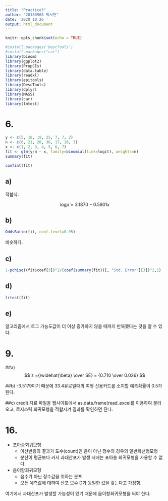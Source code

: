 ```yaml
---
title: "Practice3"
author: "20180968 박서현"
date: '2020 10 26 '
output: html_document
---
```


```r
knitr::opts_chunk$set(echo = TRUE)
```


```r
#install.packages('DescTools')
#install.packages("car")
library(binom)
library(ggplot2)
library(PropCIs)
library(data.table)
library(readxl)
library(epitools)
library(DescTools)
library(dplyr)
library(MASS)
library(car)
library(lmtest)
```


# 6.

```r
y <- c(5, 18, 19, 25, 7, 7, 2)
n <- c(6, 21, 20, 36, 17, 18, 3)
x <- c(1, 2, 3, 4, 5, 6, 7)
fit <- glm(y/n ~ x, family=binomial(link=logit), weights=n)
summary(fit)
```
```r
confint(fit)
```



## a)

적합식:

$$log \widehat{\mu} = 3.1870-0.5901x  $$

## b)

```r
OddsRatio(fit, conf.level=0.95)
```

비슷하다.


## c)

```r
1-pchisq((fit$coef[3])^2/(coef(summary(fit))[, "Std. Error"][3])^2,1)
```


## d)
```r
lrtest(fit)
```


## e)
알고리즘에서 로그 가능도값이 더 이상 증가하지 않을 때까지 반복했다는 것을 알 수 있다.



# 9.

##a)
$$ z ={\widehat{\beta} \over SE} = {0.710 \over 0.026} $$

##b)
-3.5179이기 때문에 33.4유로일때의 여행 신용카드를 소지할 예측확률이 0.5가 된다.

##c)
credit 자료 파일을 웹사이트에서 as.data.frame(read_excel를 이용하여 불러오고, 로지스틱 회귀모형을 적합시켜 결과를 확인하면 된다.



# 16.
* 포아송회귀모형
  - 이산반응의 결과가 도수(count)인 음이 아닌 정수의 경우의 일반화선형모형
  - 분산이 평균보다 커서 과대산포가 발생 시에는 포아송 회귀모형을 사용할 수 없다.
* 음이항회귀모형
  - 음수가 아닌 정수값을 취하는 분포
  - 모든 예측값에 대하여 산포 모수 D가 동일한 값을 갖는다고 가정함.
  
여기에서 과대산포가 발생할 가능성이 있기 때문에 음이항회귀모형을 써야 한다.

